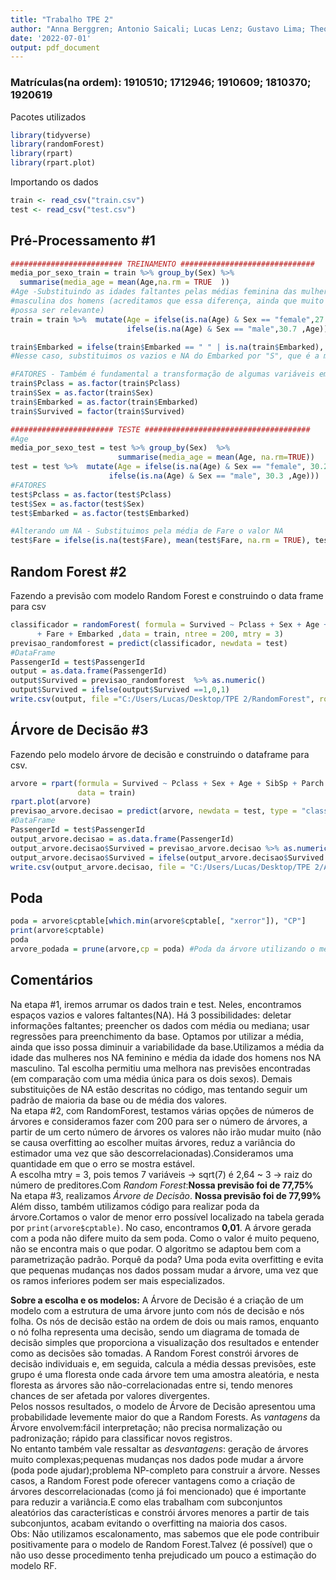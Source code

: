 ```yaml
---
title: "Trabalho TPE 2"
author: "Anna Berggren; Antonio Saicali; Lucas Lenz; Gustavo Lima; Theo Parizzi"  
date: '2022-07-01'
output: pdf_document
---
```

### Matrículas(na ordem): 1910510; 1712946; 1910609; 1810370; 1920619
Pacotes utilizados
```r
library(tidyverse)
library(randomForest)
library(rpart)
library(rpart.plot)

```
Importando os dados
```r
train <- read_csv("train.csv")
test <- read_csv("test.csv")

```
## Pré-Processamento #1  
```r
######################### TREINAMENTO ##############################
media_por_sexo_train = train %>% group_by(Sex) %>% 
  summarise(media_age = mean(Age,na.rm = TRUE  )) 
#Age -Substituindo as idades faltantes pelas médias feminina das mulheres e 
#masculina dos homens (acreditamos que essa diferença, ainda que muito pequena, 
#possa ser relevante)
train = train %>%  mutate(Age = ifelse(is.na(Age) & Sex == "female",27.9,
                          ifelse(is.na(Age) & Sex == "male",30.7 ,Age)))

train$Embarked = ifelse(train$Embarked == " " | is.na(train$Embarked), "S",train$Embarked)
#Nesse caso, substituimos os vazios e NA do Embarked por "S", que é a maioria da base

#FATORES - Também é fundamental a transformação de algumas variáveis em fatores para a estimação
train$Pclass = as.factor(train$Pclass)
train$Sex = as.factor(train$Sex)
train$Embarked = as.factor(train$Embarked)
train$Survived = factor(train$Survived)

####################### TESTE #####################################
#Age
media_por_sexo_test = test %>% group_by(Sex)  %>% 
                        summarise(media_age = mean(Age, na.rm=TRUE))
test = test %>%  mutate(Age = ifelse(is.na(Age) & Sex == "female", 30.2 ,
                      ifelse(is.na(Age) & Sex == "male", 30.3 ,Age)))
#FATORES
test$Pclass = as.factor(test$Pclass)
test$Sex = as.factor(test$Sex)
test$Embarked = as.factor(test$Embarked)

#Alterando um NA - Substituimos pela média de Fare o valor NA
test$Fare = ifelse(is.na(test$Fare), mean(test$Fare, na.rm = TRUE), test$Fare)
```

## Random Forest #2  
Fazendo a previsão com modelo Random Forest e construindo o data frame para csv
```r
classificador = randomForest( formula = Survived ~ Pclass + Sex + Age + SibSp + Parch 
      + Fare + Embarked ,data = train, ntree = 200, mtry = 3)
previsao_randomforest = predict(classificador, newdata = test)
#DataFrame
PassengerId = test$PassengerId
output = as.data.frame(PassengerId)
output$Survived = previsao_randomforest  %>% as.numeric()
output$Survived = ifelse(output$Survived ==1,0,1)
write.csv(output, file ="C:/Users/Lucas/Desktop/TPE 2/RandomForest", row.names = FALSE)

```

## Árvore de Decisão #3  
Fazendo pelo modelo árvore de decisão e construindo o dataframe para csv. 
```r
arvore = rpart(formula = Survived ~ Pclass + Sex + Age + SibSp + Parch + Fare + Embarked,
               data = train)
rpart.plot(arvore)
previsao_arvore.decisao = predict(arvore, newdata = test, type = "class")
#DataFrame
PassengerId = test$PassengerId
output_arvore.decisao = as.data.frame(PassengerId)
output_arvore.decisao$Survived = previsao_arvore.decisao %>% as.numeric()
output_arvore.decisao$Survived = ifelse(output_arvore.decisao$Survived == 1,0,1)
write.csv(output_arvore.decisao, file = "C:/Users/Lucas/Desktop/TPE 2/ArvoreDecisao",row.names = FALSE)

```
## Poda 
```r
poda = arvore$cptable[which.min(arvore$cptable[, "xerror"]), "CP"]
print(arvore$cptable)
poda
arvore_podada = prune(arvore,cp = poda) #Poda da árvore utilizando o menor erro

```
## Comentários  
Na etapa #1, iremos arrumar os dados train e test. Neles, encontramos espaços vazios e valores faltantes(NA). Há 3 possibilidades: deletar informações faltantes; preencher os dados com média ou mediana; usar regressões para preenchimento da base. Optamos por utilizar a média, ainda que isso possa diminuir a variabilidade da base.Utilizamos a média da idade das mulheres nos NA feminino e média da idade dos homens nos NA masculino. Tal escolha permitiu uma melhora nas previsões encontradas (em comparação com uma média única para os dois sexos). Demais substituições de NA estão descritas no código, mas tentando seguir um padrão de maioria da base ou de média dos valores.  
Na etapa #2, com RandomForest, testamos várias opções de números de árvores e consideramos fazer com 200 para ser o número de árvores, a partir de um certo número de árvores os valores não irão mudar muito (não se causa overfitting ao escolher muitas árvores, reduz a variância do estimador uma vez que são descorrelacionadas).Consideramos uma quantidade em que o erro se mostra estável.  
A escolha mtry = 3, pois temos 7 variáveis -> sqrt(7) é 2,64 ~ 3 -> raiz do número de preditores.Com *Random Forest*:**Nossa previsão foi de 77,75%**  
Na etapa #3, realizamos *Árvore de Decisão*. **Nossa previsão foi de 77,99%**  
Além disso, também utilizamos código para realizar poda da árvore.Cortamos o valor de menor erro possível localizado na tabela gerada por `print(arvore$cptable)`. No caso, encontramos **0,01**. A árvore gerada com a poda não difere muito da sem poda. Como o valor é muito pequeno, não se encontra mais o que podar. O algoritmo se adaptou bem com a parametrização padrão.
Porquê da poda? Uma poda evita overfitting e evita que pequenas mudanças nos dados possam mudar a árvore, uma vez que os ramos inferiores podem ser mais especializados.  
  
**Sobre a escolha e os modelos:** A Árvore de Decisão é a criação de um modelo com a estrutura de uma árvore junto com nós de decisão e nós folha. Os nós de decisão estão na ordem de dois ou mais ramos, enquanto o nó folha representa uma decisão, sendo um diagrama de tomada de decisão simples que proporciona a visualização dos resultados e entender como as decisões são tomadas.
A Random Forest constrói árvores de decisão individuais e, em seguida, calcula a média dessas previsões, este grupo é uma floresta onde cada árvore tem uma amostra aleatória,  e nesta floresta as árvores são não-correlacionadas entre si, tendo menores chances de ser afetada por valores divergentes.  
Pelos nossos resultados, o modelo de Árvore de Decisão apresentou uma probabilidade levemente maior do que a Random Forests. As *vantagens* da Árvore envolvem:fácil interpretação; não precisa normalização ou padronização; rápido para classificar novos registros.  
No entanto também vale ressaltar as *desvantagens*: geração de árvores muito complexas;pequenas mudanças nos dados pode mudar a árvore (poda pode ajudar);problema NP-completo para construir a árvore. Nesses casos, a Random Forest pode oferecer vantagens como a criação de árvores descorrelacionadas (como já foi mencionado) que é importante para reduzir a variância.E como elas trabalham com subconjuntos aleatórios das características e constrói árvores menores a partir de tais subconjuntos, acabam evitando o overfitting na maioria dos casos.  
Obs: Não utilizamos escalonamento, mas sabemos que ele pode contribuir positivamente para o modelo de Random Forest.Talvez (é possível) que o não uso desse procedimento tenha prejudicado um pouco a estimação do modelo RF.



